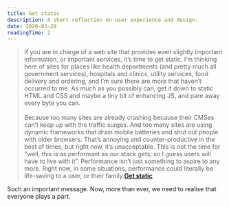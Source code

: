 ```yaml
---
title: Get static
description: A short reflection on user experience and design.
date: 2020-03-29
readingTime: 2
---
```


>If you are in charge of a web site that provides even slightly important information, or important services, it’s time to get static.  I’m thinking here of sites for places like health departments (and pretty much all government services), hospitals and clinics, utility services, food delivery and ordering, and I’m sure there are more that haven’t occurred to me.  As much as you possibly can, get it down to static HTML and CSS and maybe a tiny bit of enhancing JS, and pare away every byte you can.<br /><br />
Because too many sites are already crashing because their CMSes can’t keep up with the traffic surges.  And too many sites are using dynamic frameworks that drain mobile batteries and shut out people with older browsers.  That’s annoying and counter-productive in the best of times, but right now, it’s unacceptable.  This is not the time for “well, this is as performant as our stack gets, so I guess users will have to live with it”.  Performance isn’t just something to aspire to any more.  Right now, in some situations, performance could literally be life-saving to a user, or their family.**<a href="https://meyerweb.com/eric/thoughts/2020/03/22/get-static/">Get static</a>**

Such an important message. Now, more than ever, we need to realise that everyone plays a part.